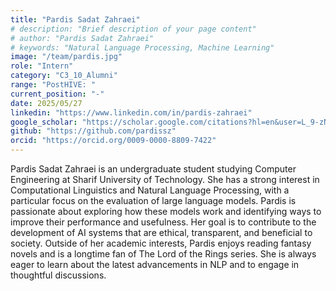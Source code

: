 ```yaml
---
title: "Pardis Sadat Zahraei"
# description: "Brief description of your page content"
# author: "Pardis Sadat Zahraei"
# keywords: "Natural Language Processing, Machine Learning"
image: "/team/pardis.jpg"
role: "Intern"
category: "C3_10_Alumni"
range: "PostHIVE: "
current_position: "-"
date: 2025/05/27
linkedin: "https://www.linkedin.com/in/pardis-zahraei"
google_scholar: "https://scholar.google.com/citations?hl=en&user=L_9-zNYAAAAJ"
github: "https://github.com/pardissz"
orcid: "https://orcid.org/0009-0000-8809-7422"
---
```


Pardis Sadat Zahraei is an undergraduate student studying Computer Engineering at Sharif University of Technology. She has a strong interest in Computational Linguistics and Natural Language Processing, with a particular focus on the evaluation of large language models. Pardis is passionate about exploring how these models work and identifying ways to improve their performance and usefulness. Her goal is to contribute to the development of AI systems that are ethical, transparent, and beneficial to society. Outside of her academic interests, Pardis enjoys reading fantasy novels and is a longtime fan of The Lord of the Rings series. She is always eager to learn about the latest advancements in NLP and to engage in thoughtful discussions.
